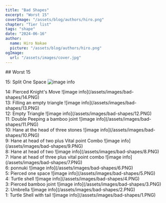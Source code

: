 ```yaml
---
title: "Bad Shapes"
excerpt: "Worst 15"
coverImage: "/assets/blog/authors/hiro.png"
chapter: "Tier list"
tags: "shape"
date: "2024-06-16"
author:
  name: Hiro Nakae
  picture: "/assets/blog/authors/hiro.png"
ogImage:
  url: "/assets/images/cover.jpg"
---
```

<div className="mt-8"/>
## Worst 15
<div className="mt-4"/>

15: Split One Space
![image info](/assets/images/bad-shapes/15.PNG)
<div className="mt-4"/>
14: Pierced Knight's Move
![image info](/assets/images/bad-shapes/14.PNG)
<div className="mt-4"/>
13: Filling an empty triangle
![image info](/assets/images/bad-shapes/13.PNG)
<div className="mt-4"/>
12: Empty Triangle
![image info](/assets/images/bad-shapes/12.PNG)
<div className="mt-4"/>
11: Double Peeping a bamboo joint
![image info](/assets/images/bad-shapes/11.PNG)
<div className="mt-4"/>
10: Hane at the head of three stones
![image info](/assets/images/bad-shapes/10.PNG)
<div className="mt-4"/>
9: Hane at head of two plus Vital point Combo
![image info](/assets/images/bad-shapes/9.PNG)
<div className="mt-4"/>
8: Hane at head of two
![image info](/assets/images/bad-shapes/8.PNG)
<div className="mt-4"/>
7: Hane at head of three plus vital point combo
![image info](/assets/images/bad-shapes/7.PNG)
<div className="mt-4"/>
6: ponnuki
![image info](/assets/images/bad-shapes/6.PNG)
<div className="mt-4"/>
5: Pierced one space
![image info](/assets/images/bad-shapes/5.PNG)
<div className="mt-4"/>
4: Turtle shell
![image info](/assets/images/bad-shapes/4.PNG)
<div className="mt-4"/>
3: Pierced bamboo joint
![image info](/assets/images/bad-shapes/3.PNG)
<div className="mt-4"/>
2: Umbrella
![image info](/assets/images/bad-shapes/2.PNG)
<div className="mt-4"/>
1: Turtle Shell with tail
![image info](/assets/images/bad-shapes/1.PNG)

